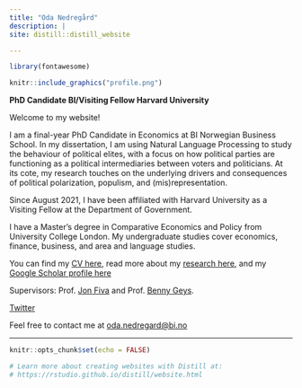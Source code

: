 ```yaml
---
title: "Oda Nedregård"
description: |
site: distill::distill_website

---
```

```r
library(fontawesome)
``` 

:::float-image

```r

knitr::include_graphics("profile.png")

```

**PhD Candidate BI/Visiting Fellow Harvard University**

  Welcome to my website!
  
  
  I am a final-year PhD Candidate in Economics at BI Norwegian Business School. In my dissertation, I am using Natural Language Processing to study the behaviour of political elites, with a focus on how political parties are functioning as a political intermediaries between voters and politicians. At its cote, my research touches on the underlying drivers and consequences of political polarization, populism, and (mis)representation.  
  
  Since August 2021, I have been affiliated with Harvard University as a Visiting Fellow at the Department of Government.  
  
  I have a Master's degree in Comparative Economics and Policy from University College London. My undergraduate studies cover economics, finance, business, and area and language studies.  
  
  You can find my [CV here][CV], read more about my [research here](research.html), and my [Google Scholar profile here][GScholar] 
   
  Supervisors: Prof. [Jon Fiva] and Prof. [Benny Geys]. 
  
[Twitter]
 

  Feel free to contact me at [oda.nedregard@bi.no][email]


[Twitter]: https://twitter.com/NedregardOda

  [email]: mailto:oda.nedregard@bi.no

  [CV]: https://www.dropbox.com/s/d2jcrbft33nwyov/cv_nedregard.pdf?dl=0

  [GScholar]: https://scholar.google.com/citations?user=7HrD6BgAAAAJ
  
  [Jon Fiva]: https://www.jon.fiva.no/
 
  [Benny Geys]: https://www.bi.edu/about-bi/employees/department-of-economics/benny-geys/
   
   
:::



---
```r
knitr::opts_chunk$set(echo = FALSE)

# Learn more about creating websites with Distill at:
# https://rstudio.github.io/distill/website.html

```

